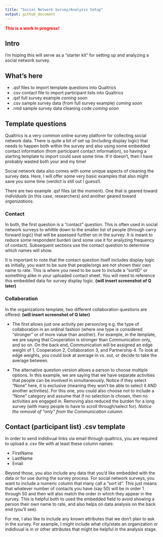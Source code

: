 ```yaml
---
title: "Social Network Survey/Analysis Setup"
output: github_document
---
```


<span style="color: red;">**This is a work in progress!**</span>

## Intro

I'm hoping this will serve as a "starter kit" for setting up and analyzing a social network survey.

## What's here

- .qsf files to import template questions into Qualtrics
- .csv contact file to import participant lists into Qualtrics
- .qsf full survey example *coming soon*
- .csv sample survey data (from full survey example) *coming soon*
- .rmd sample survey data cleaning code *coming soon*

## Template questions

Qualtrics is a very common online survey platform for collecting social network data. There is quite a bit of set up (including display logic) that needs to happen both within the survey and also using some embedded contact information (from participant contact information), so having a starting template to import could save some time. If it doesn't, then I have probably wasted both your and my time!

Social network data also comes with some unique aspects of cleaning the survey data. Here, I will offer some very basic examples that also might save you some time (verdict is still out I guess!).

There are two example .qsf files (at the moment). One that is geared toward *individuals* (in this case, researchers) and another geared toward *organizations*.

### Contact

In both, the first question is a "contact" question. This is often used in social network surveys to whittle down to the smaller list of people (through carry forward logic) that will be assessed further on in the survey. It is meant to reduce some respondent burden (and some use it for analyzing frequency of contact). Subsequent sections use the contact question to determine which names will show. 

It is important to note that the contact question itself includes display logic as initially, you want to be sure that people/orgs are not shown their own name to rate. This is where you need to be sure to include a "sortID" or something alike in your uploaded contact sheet. You will need to reference this embedded data for survey display logic. **(will insert screenshot of Q later)**

### Collaboration

In the organizations template, two different collaboration questions are offered:
**(will insert screenshot of Q later)**

- The first allows just one activity per person/org e.g. the type of collaboration in an ordinal fashion (where one type is considered "stronger" or of more value than another). For example, in the template, we are saying that Cooperation is stronger than Communication only, and so on. On the back end, Communication will be assigned an edge weight of 1, Cooperation 2, Collaboration 3, and Partnership 4. To look at edge weights, you could look at average in vs. out, or decide to take the average between.

- The alternative question version allows a person to choose multiple options. In this example, we are saying that we have separate activities that people can be involved in simultaneously. Notice if they select “None” here, it is exclusive (meaning they won’t be able to select it AND another activities). For this one, you could also choose not to include a “None” category and assume that if no selection is chosen, then no activities are engaged in. Removing also reduced the burden for a long survey (with many people to have to scroll through/select for). *Notice the removal of "only" from the Communication column.*

## Contact (participant list) .csv template

In order to send indidivual links via email through qualtrics, you are required to upload a .csv file with at least these column names:

- FirstName
- LastName
- Email

Beyond those, you also include any data that you'd like embedded with the data or for use during the survey process. For social network surveys, you want to include a numeric column that many call a "sort id". This just means that whatever number of contacts you have (say 50) will be in order 1 through 50 and then will also match the order in which they appear in the survey. This is helpful both to used the embedded field to avoid showing a person their own name to rate, and also helps on data analysis on the back end (you'll see).

For me, I also like to include any known attributes that we don't plan to ask in the survey. For example, I might include what city/state an organization or indidivual is in or other attributes that might be helpful in the analysis stage.

